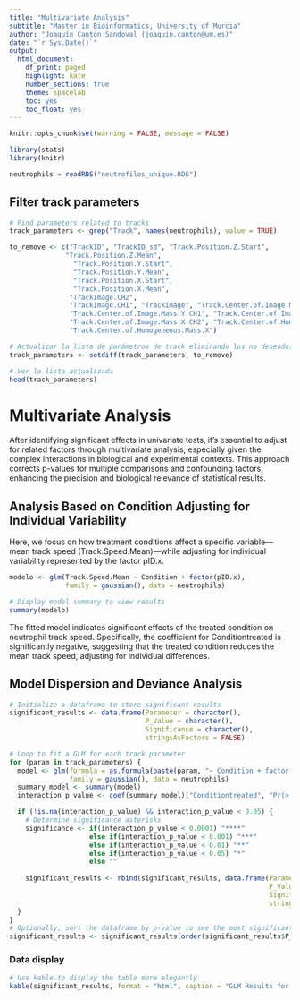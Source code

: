 ---
title: "Multivariate Analysis"
subtitle: "Master in Bioinformatics, University of Murcia"
author: "Joaquín Cantón Sandoval (joaquin.canton@um.es)"
date: "`r Sys.Date()`"
output:
  html_document:
    df_print: paged
    highlight: kate
    number_sections: true
    theme: spacelab
    toc: yes
    toc_float: yes
---

```{r setup, include=FALSE} 
knitr::opts_chunk$set(warning = FALSE, message = FALSE) 
```

```{r}
library(stats)
library(knitr)
```


```{r}
neutrophils = readRDS("neutrofilos_unique.RDS")
```

## Filter track parameters

```{r}
# Find parameters related to tracks
track_parameters <- grep("Track", names(neutrophils), value = TRUE)

to_remove <- c("TrackID", "TrackID_sd", "Track.Position.Z.Start",
              "Track.Position.Z.Mean",
                "Track.Position.Y.Start",
                "Track.Position.Y.Mean",
                "Track.Position.X.Start",
                "Track.Position.X.Mean",
               "TrackImage.CH2",
               "TrackImage.CH1", "TrackImage", "Track.Center.of.Image.Mass.Z.CH2", "Track.Center.of.Image.Mass.Z.CH1",
               "Track.Center.of.Image.Mass.Y.CH1", "Track.Center.of.Image.Mass.Y.CH2", "Track.Center.of.Image.Mass.X.CH1",
               "Track.Center.of.Image.Mass.X.CH2", "Track.Center.of.Homogeneous.Mass.Z", "Track.Center.of.Homogeneous.Mass.Y",
               "Track.Center.of.Homogeneous.Mass.X")

# Actualizar la lista de parámetros de track eliminando los no deseados
track_parameters <- setdiff(track_parameters, to_remove)

# Ver la lista actualizada
head(track_parameters)
```

# Multivariate Analysis

After identifying significant effects in univariate tests, it's essential to adjust for related factors through multivariate analysis, especially given the complex interactions in biological and experimental contexts. This approach corrects p-values for multiple comparisons and confounding factors, enhancing the precision and biological relevance of statistical results.

## Analysis Based on Condition Adjusting for Individual Variability

Here, we focus on how treatment conditions affect a specific variable—mean track speed (Track.Speed.Mean)—while adjusting for individual variability represented by the factor pID.x.

```{r}
modelo <- glm(Track.Speed.Mean ~ Condition + factor(pID.x), 
              family = gaussian(), data = neutrophils)

# Display model summary to view results
summary(modelo)

```

The fitted model indicates significant effects of the treated condition on neutrophil track speed. Specifically, the coefficient for Conditiontreated is significantly negative, suggesting that the treated condition reduces the mean track speed, adjusting for individual differences.

## Model Dispersion and Deviance Analysis

```{r}
# Initialize a dataframe to store significant results
significant_results <- data.frame(Parameter = character(),
                                  P_Value = character(),
                                  Significance = character(),
                                  stringsAsFactors = FALSE)

# Loop to fit a GLM for each track parameter
for (param in track_parameters) {
  model <- glm(formula = as.formula(paste(param, "~ Condition + factor(pID.x)")),
               family = gaussian(), data = neutrophils)
  summary_model <- summary(model)
  interaction_p_value <- coef(summary_model)["Conditiontreated", "Pr(>|t|)"]

  if (!is.na(interaction_p_value) && interaction_p_value < 0.05) {
    # Determine significance asterisks
    significance <- if(interaction_p_value < 0.0001) "****"
                    else if(interaction_p_value < 0.001) "***"
                    else if(interaction_p_value < 0.01) "**"
                    else if(interaction_p_value < 0.05) "*"
                    else ""
    
    significant_results <- rbind(significant_results, data.frame(Parameter = param,
                                                                 P_Value = formatC(interaction_p_value, format = "e", digits = 2),
                                                                 Significance = significance,
                                                                 stringsAsFactors = FALSE))
  }
}
# Optionally, sort the dataframe by p-value to see the most significant results at the top
significant_results <- significant_results[order(significant_results$P_Value), ]
```

### Data display

```{r}
# Use kable to display the table more elegantly
kable(significant_results, format = "html", caption = "GLM Results for Various Parameters Comparing Condition and pID.x")

```

